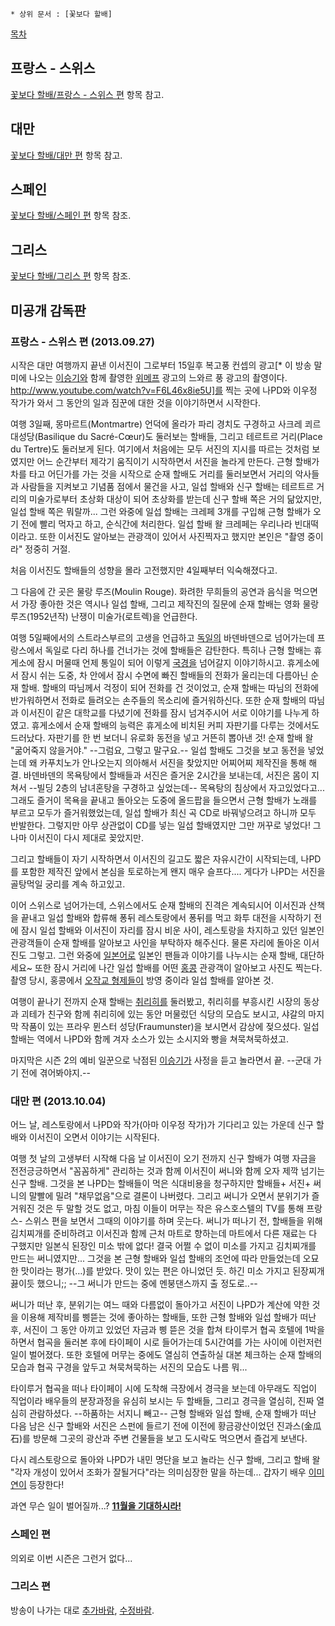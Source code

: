  * 상위 문서 : [꽃보다 할배]

[[목차]]
== 프랑스 - 스위스 ==
[[꽃보다 할배/프랑스 - 스위스 편]] 항목 참고.

== 대만 ==
[[꽃보다 할배/대만 편]] 항목 참고.

== 스페인 ==
[[꽃보다 할배/스페인 편]] 항목 참조.

== 그리스 ==
[[꽃보다 할배/그리스 편]] 항목 참조.

== 미공개 감독판 ==
=== 프랑스 - 스위스 편 (2013.09.27) ===
시작은 대만 여행까지 끝낸 이서진이 그로부터 15일후 복고풍 컨셉의 광고[* 이 방송 말미에 나오는 [[이승기]]와 함께 촬영한 [[위메프]] 광고의 느와르 풍 광고의 촬영이다. http://www.youtube.com/watch?v=F6L46x8ie5U]를 찍는 곳에 나PD와 이우정 작가가 와서 그 동안의 일과 짐꾼에 대한 것을 이야기하면서 시작한다.

여행 3일째, 몽마르트(Montmartre) 언덕에 올라가 파리 경치도 구경하고 사크레 쾨르 대성당(Basilique du Sacré-Cœur)도 둘러보는 할배들, 그리고 테르트르 거리(Place du Tertre)도 둘러보게 된다. 여기에서 처음에는 모두 서진의 지시를 따르는 것처럼 보였지만 어느 순간부터 제각기 움직이기 시작하면서 서진을 놀라게 만든다. 근형 할배가 차를 타고 어딘가를 가는 것을 시작으로 순재 할배도 거리를 둘러보면서 거리의 악사들과 사람들을 지켜보고 기념품 점에서 물건을 사고, 일섭 할배와 신구 할배는 테르트르 거리의 미술가로부터 초상화 대상이 되어 초상화를 받는데 신구 할배 쪽은 거의 닮았지만, 일섭 할배 쪽은 뭐랄까...
그런 와중에 일섭 할배는 크레페 3개를 구입해 근형 할배가 오기 전에 빨리 먹자고 하고, 순식간에 처리한다. 일섭 할배 왈 크레페는 우리나라 빈대떡이라고. 또한 이서진도 알아보는 관광객이 있어서 사진찍자고 했지만 본인은 "촬영 중이라" 정중히 거절.

처음 이서진도 할배들의 성향을 몰라 고전했지만 4일째부터 익숙해졌다고.

그 다음에 간 곳은 물랑 루즈(Moulin Rouge). 화려한 무희들의 공연과 음식을 먹으면서 가장 좋아한 것은 역시나 일섭 할배, 그리고 제작진의 질문에 순재 할배는 영화 물랑 루즈(1952년작) 난쟁이 미술가(로트렉)을 언급한다.

여행 5일째에서의 스트라스부르의 고생을 언급하고 [[독일]]의 바덴바덴으로 넘어가는데 프랑스에서 독일로 다리 하나를 건너가는 것에 할배들은 감탄한다. 특히나 근형 할배는 휴게소에 잠시 머물때 언제 통일이 되어 이렇게 [[국경]]을 넘어갈지 이야기하시고. 휴게소에서 잠시 쉬는 도중, 차 안에서 잠시 수면에 빠진 할배들의 전화가 울리는데 다름아닌 순재 할배. 할배의 따님께서 걱정이 되어 전화를 건 것이었고, 순재 할배는 따님의 전화에 반가워하면서 전화로 들려오는 손주들의 목소리에 즐거워하신다. 또한 순재 할배의 따님과 이서진이 같은 대학교를 다녔기에 전화를 잠시 넘겨주시어 서로 이야기를 나누게 하였고.
휴게소에서 순재 할배의 능력은 휴게소에 비치된 커피 자판기를 다루는 것에서도 드러났다. 자판기를 한 번 보더니 유로화 동전을 넣고 거뜬히 뽑아낸 것! 순재 할배 왈 "굶어죽지 않을거야." --그럼요, 그렇고 말구요.-- 일섭 할배도 그것을 보고 동전을 넣었는데 왜 카푸치노가 안나오는지 의아해서 서진을 찾았지만 어찌어찌 제작진을 통해 해결.
바덴바덴의 목욕탕에서 할배들과 서진은 즐거운 2시간을 보내는데, 서진은 몸이 지쳐서 --빌딩 2층의 남녀혼탕을 구경하고 싶었는데-- 목욕탕의 침상에서 자고있었다고... 그래도 즐거이 목욕을 끝내고 돌아오는 도중에 올드팝을 들으면서 근형 할배가 노래를 부르고 모두가 즐거워했었는데, 일섭 할배가 최신 곡 CD로 바꿔넣으려고 하니까 모두 반발한다. 그렇지만 아무 상관없이 CD를 넣는 일섭 할배였지만 그만 꺼꾸로 넣었다! 그나마 이서진이 다시 제대로 꽂았지만.

그리고 할배들이 자기 시작하면서 이서진의 길고도 짧은 자유시간이 시작되는데, 나PD를 포함한 제작진 앞에서 본심을 토로하는게 왠지 매우 슬프다.... 게다가 나PD는 서진을 골탕먹일 궁리를 계속 하고있고.

이어 스위스로 넘어가는데, 스위스에서도 순재 할배의 진격은 계속되시어 이서진과 산책을 끝내고 일섭 할배와 합류해 퐁뒤 레스토랑에서 퐁뒤를 먹고 화투 대전을 시작하기 전에 잠시 일섭 할배와 이서진이 자리를 잠시 비운 사이, 레스토랑을 차지하고 있던 일본인 관광객들이 순재 할배를 알아보고 사인을 부탁하자 해주신다. 물론 자리에 돌아온 이서진도 그렇고. 그런 와중에 [[일본어]]로 일본인 팬들과 이야기를 나누시는 순재 할배, 대단하세요~ 또한 잠시 거리에 나간 일섭 할배를 어떤 [[홍콩]] 관광객이 알아보고 사진도 찍는다. 촬영 당시, 홍콩에서 [[오작교 형제들]]이 방영 중이라 일섭 할배를 알아본 것.

여행이 끝나기 전까지 순재 할배는 [[취리히]]를 둘러봤고, 취리히를 부흥시킨 시장의 동상과 괴테가 친구와 함께 취리히에 있는 동안 머물렀던 식당의 모습도 보시고, 샤갈의 마지막 작품이 있는 프라우 뮌스터 성당(Fraumunster)을 보시면서 감상에 젖으셨다. 일섭 할배는 역에서 나PD와 함께 겨자 소스가 있는 소시지와 빵을 쳐묵쳐묵하셨고.

마지막은 시즌 2의 예비 일꾼으로 낙점된 [[이승기]]가 사정을 듣고 놀라면서 끝. --군대 가기 전에 겪어봐야지.--

=== 대만 편 (2013.10.04) ===
어느 날, 레스토랑에서 나PD와 작가(아마 이우정 작가)가 기다리고 있는 가운데 신구 할배와 이서진이 오면서 이야기는 시작된다.

여행 첫 날의 고생부터 시작해 다음 날 이서진이 오기 전까지 신구 할배가 여행 자금을 전전긍긍하면서 "꼼꼼하게" 관리하는 것과 함께 이서진이 써니와 함께 오자 제깍 넘기는 신구 할배. 그것을 본 나PD는 할배들이 먹은 식대비용을 청구하지만 할배들+ 서진+ 써니의 말빨에 밀려 "채무없음"으로 결론이 나버렸다. 그리고 써니가 오면서 분위기가 즐거워진 것은 두 말할 것도 없고, 마침 이들이 머무는 작은 유스호스텔의 TV를 통해 프랑스- 스위스 편을 보면서 그때의 이야기를 하며 웃는다. 써니가 떠나기 전, 할배들을 위해 김치찌개를 준비하려고 이서진과 함께 근처 마트로 향하는데 마트에서 다른 재료는 다 구했지만 일본식 된장인 미소 밖에 없다! 결국 어쩔 수 없이 미소를 가지고 김치찌개를 만드는 써니였지만... 그것을 본 근형 할배와 일섭 할배의 조언에 따라 만들었는데 오묘한 맛이라는 평가(…)를 받았다. 맛이 있는 편은 아니었던 듯. 하긴 미소 가지고 된장찌개 끓이듯 했으니;; --그 써니가 만드는 중에 멘붕댄스까지 출 정도로..--

써니가 떠난 후, 분위기는 여느 때와 다름없이 돌아가고 서진이 나PD가 계산에 약한 것을 이용해 제작비를 삥뜯는 것에 좋아하는 할배들, 또한 근형 할배와 일섭 할배가 떠난 후, 서진이 그 동안 아끼고 있었던 자금과 삥 뜯은 것을 합쳐 타이루거 협곡 호텔에 1박을 하면서 협곡을 둘러본 후에 타이페이 시로 들어가는데 5시간여를 가는 사이에 이런저런 일이 벌어졌다. 또한 호텔에 머무는 중에도 열심히 연출하실 대본 체크하는 순재 할배의 모습과 협곡 구경을 앞두고 쳐묵쳐묵하는 서진의 모습도 나름 뭐...

타이루거 협곡을 떠나 타이페이 시에 도착해 극장에서 경극을 보는데 아무래도 직업이 직업이라 배우들의 분장과정을 유심히 보시는 두 할배들, 그리고 경극을 열심히, 진짜 열심히 관람하셨다. --하품하는 서지니 빼고-- 근형 할배와 일섭 할배, 순재 할배가 떠난 다음 남은 신구 할배와 서진은 스펀에 들르기 전에 이전에 황금광산이었던 진과스(金瓜石)를 방문해 그곳의 광산과 주변 건물들을 보고 도시락도 먹으면서 즐겁게 보낸다.

다시 레스토랑으로 돌아와 나PD가 내민 명단을 보고 놀라는 신구 할배, 그리고 할배 왈 "각자 개성이 있어서 조화가 잘될거다"라는 의미심장한 말을 하는데... 갑자기 배우 [[이미연]]이 등장한다! 

과연 무슨 일이 벌어질까...? '''[[꽃보다 누나|11월을 기대하시라!]]'''

=== 스페인 편 ===
의외로 이번 시즌은 그런거 없다...

=== 그리스 편 ===


방송이 나가는 대로 [[추가바람]], [[수정바람]].
